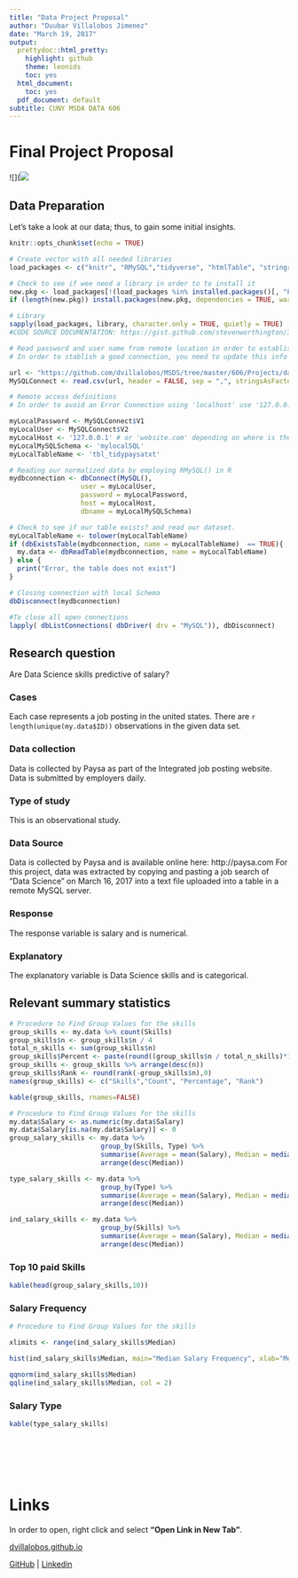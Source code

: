 ```yaml
---
title: "Data Project Proposal"
author: "Duubar Villalobos Jimenez"
date: "March 19, 2017"
output:
  prettydoc::html_pretty:
    highlight: github
    theme: leonids
    toc: yes
  html_document:
    toc: yes
  pdf_document: default
subtitle: CUNY MSDA DATA 606
---
```


# Final Project Proposal

![](![](https://github.com/dvillalobos/MSDS/tree/master/606/Projects/images/datascience.png)

## Data Preparation

Let's take a look at our data; thus, to gain some initial insights.

```r
knitr::opts_chunk$set(echo = TRUE)

# Create vector with all needed libraries
load_packages <- c("knitr", "RMySQL","tidyverse", "htmlTable", "stringr", "prettydoc", "janitor")

# Check to see if wee need a library in order to to install it
new.pkg <- load_packages[!(load_packages %in% installed.packages()[, "Package"])]
if (length(new.pkg)) install.packages(new.pkg, dependencies = TRUE, warn.conflicts = FALSE)

# Library
sapply(load_packages, library, character.only = TRUE, quietly = TRUE)
#CODE SOURCE DOCUMENTATION: https://gist.github.com/stevenworthington/3178163
```

```r
# Read password and user name from remote location in order to establish connection to MySQL
# In order to stablish a good connection, you need to update this info with your SQL server's configuation.

url <- "https://github.com/dvillalobos/MSDS/tree/master/606/Projects/data/mysql.csv"
MySQLConnect <- read.csv(url, header = FALSE, sep = ",", stringsAsFactors=FALSE)

# Remote access definitions
# In order to avoid an Error Connection using 'localhost' use '127.0.0.1' instead.

myLocalPassword <- MySQLConnect$V1
myLocalUser <- MySQLConnect$V2
myLocalHost <- '127.0.0.1' # or 'website.com' depending on where is the SQL server located. 
myLocalMySQLSchema <- 'mylocalSQL'
myLocalTableName <- 'tbl_tidypaysatxt'
```

```r
# Reading our normalized data by employing RMySQL() in R
mydbconnection <- dbConnect(MySQL(), 
                  user = myLocalUser,
                  password = myLocalPassword,
                  host = myLocalHost,
                  dbname = myLocalMySQLSchema)

# Check to see if our table exists? and read our dataset.
myLocalTableName <- tolower(myLocalTableName)
if (dbExistsTable(mydbconnection, name = myLocalTableName)  == TRUE){
  my.data <- dbReadTable(mydbconnection, name = myLocalTableName)
} else {
  print("Error, the table does not exist")
}

# Closing connection with local Schema
dbDisconnect(mydbconnection)

#To close all open connections
lapply( dbListConnections( dbDriver( drv = "MySQL")), dbDisconnect)
```



## Research question 

Are Data Science skills predictive of salary?



### Cases 

Each case represents a job posting in the united states. There are `r length(unique(my.data$ID))` observations in the given data set.




### Data collection 

Data is collected by Paysa as part of the Integrated job posting website. Data is submitted by employers daily.




### Type of study 

This is an observational study.




### Data Source 

Data is collected by Paysa and is available online here: http://paysa.com For this project, data was extracted by copying and pasting a job search of "Data Science" on March 16, 2017 into a text file uploaded into a table in a remote MySQL server.



### Response 

The response variable is salary and is numerical.




### Explanatory 

The explanatory variable is Data Science skills and is categorical.



## Relevant summary statistics 

```r
# Procedure to Find Group Values for the skills
group_skills <- my.data %>% count(Skills)
group_skills$n <- group_skills$n / 4
total_n_skills <- sum(group_skills$n)
group_skills$Percent <- paste(round((group_skills$n / total_n_skills)*100,2),"%")
group_skills <- group_skills %>% arrange(desc(n))
group_skills$Rank <- round(rank(-group_skills$n),0)
names(group_skills) <- c("Skills","Count", "Percentage", "Rank")
```

```r
kable(group_skills, rnames=FALSE)
```


```r
# Procedure to Find Group Values for the skills
my.data$Salary <- as.numeric(my.data$Salary)
my.data$Salary[is.na(my.data$Salary)] <- 0
group_salary_skills <- my.data %>%
                       group_by(Skills, Type) %>%
                       summarise(Average = mean(Salary), Median = median(Salary), Max = max(Salary), Min= min(Salary)) %>%
                       arrange(desc(Median))

type_salary_skills <- my.data %>%
                       group_by(Type) %>%
                       summarise(Average = mean(Salary), Median = median(Salary), Max = max(Salary), Min= min(Salary)) %>%
                       arrange(desc(Median))

ind_salary_skills <- my.data %>%
                       group_by(Skills) %>%
                       summarise(Average = mean(Salary), Median = median(Salary), Max = max(Salary), Min= min(Salary)) %>%
                       arrange(desc(Median))
```

### Top 10 paid Skills

```r
kable(head(group_salary_skills,10))
```

### Salary Frequency

```r
# Procedure to Find Group Values for the skills

xlimits <- range(ind_salary_skills$Median)

hist(ind_salary_skills$Median, main="Median Salary Frequency", xlab="Median Expected Salary", breaks = 20, xlim = xlimits)

```

```r
qqnorm(ind_salary_skills$Median)
qqline(ind_salary_skills$Median, col = 2)
```



### Salary Type

```r
kable(type_salary_skills)
```




<br />
<br />
<br />
<br />

# Links

In order to open, right click and select **"Open Link in New Tab"**.

[dvillalobos.github.io](https://dvillalobos.github.io)

[GitHub](https://github.com/dvillalobos/MSDS/tree/master/606/Projects) | 
[Linkedin](https://www.linkedin.com/in/duubar/)